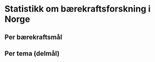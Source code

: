 
# Statistikk om bærekraftsforskning i Norge

## Per bærekraftsmål

<Tableau 
  hostUrl='https://rapport-dv.uhad.no/t/DUCT/views/SDG_statistics_2023-06/DBandelnorgeNO' 
  height='580'
  toolbar='bottom'
/>

<Tableau 
  hostUrl='https://rapport-dv.uhad.no/t/DUCT/views/SDG_statistics_2023-06/DBantallnorgeNO' 
  height='580'
  toolbar='bottom'
/>

## Per tema (delmål)

<Tableau 
  hostUrl='https://rapport-dv.uhad.no/t/DUCT/views/SDG_statistics_2023-06/DBtargetsnorgeNO' 
  height='580'
  toolbar='bottom'
/>
